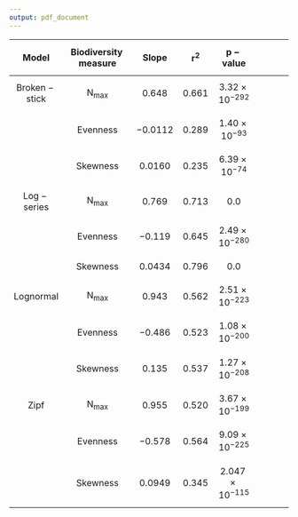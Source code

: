 ```yaml
---
output: pdf_document
---
```



|  $$\mathbf{Model}$$ | $$\mathbf{Biodiversity\,measure}$$ | $$\mathbf{Slope}$$ |$$\boldsymbol{r^{2}}$$ | $$\boldsymbol{p-value}$$ |
|:----------------:|:-------------------------------------:|:----------------------:|:------------------:|:---------------------:|:------------------------:|
| $$\mathrm{Broken-stick}$$| $$\mathrm{N_{max}}$$          |     $$0.648$$      |      $$0.661$$           | $$3.32 \times10^{-292}$$ | 
|                          | $$\mathrm{Evenness}$$  |     $$-0.0112$$    |     $$0.289$$           |  $$1.40 \times10^{-93}$$  | 
|                          | $$\mathrm{Skewness}$$  |     $$0.0160$$    |     $$0.235$$           | $$6.39 \times10^{-74}$$    |
|  $$\mathrm{Log-series}$$ | $$\mathrm{N_{max}}$$ |   $$0.769$$    |      $$0.713$$            |  $$0.0$$    |
|                          | $$\mathrm{Evenness}$$  |   $$-0.119$$    |      $$0.645$$            | $$2.49 \times10^{-280}$$    |
|                          | $$\mathrm{Skewness}$$  |  $$0.0434$$    |      $$0.796$$            | $$0.0$$    |
|   $$\mathrm{Lognormal}$$ | $$\mathrm{N_{max}}$$ |    $$0.943$$   |     $$0.562$$           |  $$2.51 \times10^{-223}$$    |
|                          | $$\mathrm{Evenness}$$  |    $$-0.486$$   |     $$0.523$$           |  $$1.08 \times10^{-200}$$    |
|                          | $$\mathrm{Skewness}$$  |    $$0.135$$   |     $$0.537$$           |  $$1.27 \times10^{-208}$$    |
|   $$\mathrm{Zipf}$$      | $$\mathrm{N_{max}}$$ |    $$0.955$$   |     $$0.520$$           | $$3.67 \times10^{-199}$$     |
|                          | $$\mathrm{Evenness}$$  |     $$-0.578$$   |     $$0.564$$           | $$9.09 \times10^{-225}$$    |
|                          | $$\mathrm{Skewness}$$  | $$0.0949$$   |     $$0.345$$           | $$2.047 \times10^{-115}$$     |

